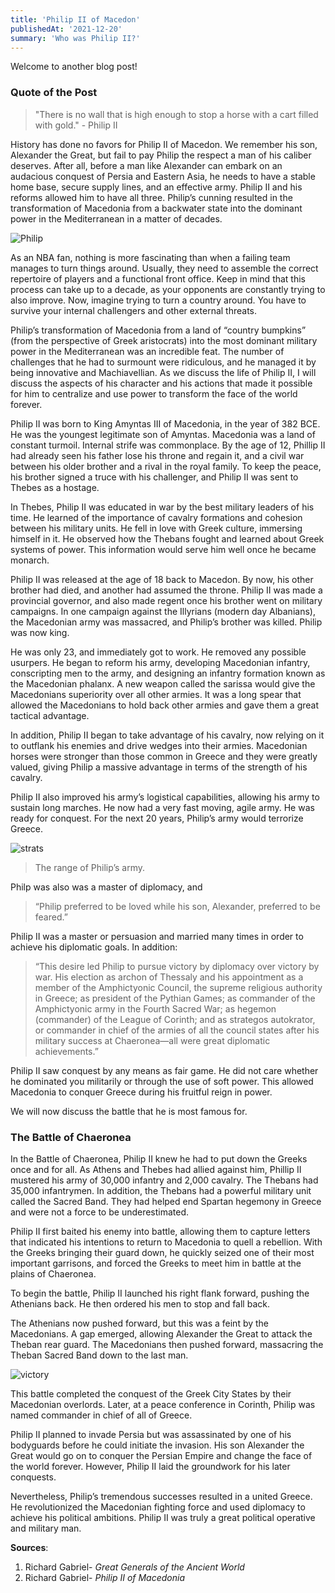 ```yaml
---
title: 'Philip II of Macedon'
publishedAt: '2021-12-20'
summary: 'Who was Philip II?'
---
```


Welcome to another blog post!

### Quote of the Post

> "There is no wall that is high enough to stop a horse with a cart filled with gold." - Philip II

History has done no favors for Philip II of Macedon. We remember his son, Alexander the Great, but fail to pay Philip the respect a man of his caliber deserves. After all, before a man like Alexander can embark on an audacious conquest of Persia and Eastern Asia, he needs to have a stable home base, secure supply lines, and an effective army. Philip II and his reforms allowed him to have all three. Philip’s cunning resulted in the transformation of Macedonia from a backwater state into the dominant power in the Mediterranean in a matter of decades.

![Philip](/images/philip.png)

As an NBA fan, nothing is more fascinating than when a failing team manages to turn things around. Usually, they need to assemble the correct repertoire of players and a functional front office. Keep in mind that this process can take up to a decade, as your opponents are constantly trying to also improve. Now, imagine trying to turn a country around. You have to survive your internal challengers and other external threats. 

Philip’s transformation of Macedonia from a land of “country bumpkins” (from the perspective of Greek aristocrats) into the most dominant military power in the Mediterranean was an incredible feat. The number of challenges that he had to surmount were ridiculous, and he managed it by being innovative and Machiavellian. As we discuss the life of Philip II, I will discuss the aspects of his character and his actions that made it possible for him to centralize and use power to transform the face of the world forever.

Philip II was born to King Amyntas III of Macedonia, in the year of 382 BCE. He was the youngest legitimate son of Amyntas. Macedonia was a land of constant turmoil. Internal strife was commonplace. By the age of 12, Phillip II had already seen his father lose his throne and regain it, and a civil war between his older brother and a rival in the royal family. To keep the peace, his brother signed a truce with his challenger, and Philip II was sent to Thebes as a hostage.

In Thebes, Philip II was educated in war by the best military leaders of his time. He learned of the importance of cavalry formations and cohesion between his military units. He fell in love with Greek culture, immersing himself in it. He observed how the Thebans fought and learned about Greek systems of power. This information would serve him well once he became monarch. 

Philip II was released at the age of 18 back to Macedon. By now, his other brother had died, and another had assumed the throne. Philip II was made a provincial governor, and also made regent once his brother went on military campaigns. In one campaign against the Illyrians (modern day Albanians), the Macedonian army was massacred, and Philip’s brother was killed. Philip was now king. 

He was only 23, and immediately got to work. He removed any possible usurpers. He began to reform his army, developing Macedonian infantry, conscripting men to the army, and designing an infantry formation known as the Macedonian phalanx. A new weapon called the sarissa would give the Macedonians superiority over all other armies. It was a long spear that allowed the Macedonians to hold back other armies and gave them a great tactical advantage. 

In addition, Philip II began to take advantage of his cavalry, now relying on it to outflank his enemies and drive wedges into their armies. Macedonian horses were stronger than those common in Greece and they were greatly valued, giving Philip a massive advantage in terms of the strength of his cavalry. 

Philip II also improved his army’s logistical capabilities, allowing his army to sustain long marches. He now had a very fast moving, agile army. He was ready for conquest. For the next 20 years, Philip’s army would terrorize Greece. 

![strats](/images/strats.jpg)
> The range of Philip’s army.

Philp was also was a master of diplomacy, and

> “Philip preferred to be loved while his son, Alexander, preferred to be feared.” 

Philip II was a master or persuasion and married many times in order to achieve his diplomatic goals. In addition:

>“This desire led Philip to pursue victory by diplomacy over victory by war. His election as archon of Thessaly and his appointment as a member of the Amphictyonic Council, the supreme religious authority in Greece; as president of the Pythian Games; as commander of the Amphictyonic army in the Fourth Sacred War; as hegemon (commander) of the League of Corinth; and as strategos autokrator, or commander in chief of the armies of all the council states after his military success at Chaeronea—all were great diplomatic achievements.”

Philip II saw conquest by any means as fair game. He did not care whether he dominated you militarily or through the use of soft power. This allowed Macedonia to conquer Greece during his fruitful reign in power.

We will now discuss the battle that he is most famous for.

### The Battle of Chaeronea

In the Battle of Chaeronea, Philip II knew he had to put down the Greeks once and for all. As Athens and Thebes had allied against him, Phillip II mustered his army of 30,000 infantry and 2,000 cavalry. The Thebans had 35,000 infantrymen. In addition, the Thebans had a powerful military unit called the Sacred Band. They had helped end Spartan hegemony in Greece and were not a force to be underestimated. 

Philip II first baited his enemy into battle, allowing them to capture letters that indicated his intentions to return to Macedonia to quell a rebellion. With the Greeks bringing their guard down, he quickly seized one of their most important garrisons, and forced the Greeks to meet him in battle at the plains of Chaeronea. 

To begin the battle, Philip II launched his right flank forward, pushing the Athenians back. He then ordered his men to stop and fall back.

The Athenians now pushed forward, but this was a feint by the Macedonians. A gap emerged, allowing Alexander the Great to attack the Theban rear guard. The Macedonians then pushed forward, massacring the Theban Sacred Band down to the last man. 

![victory](/images/victory.jpg)

This battle completed the conquest of the Greek City States by their Macedonian overlords. Later, at a peace conference in Corinth, Philip was named commander in chief of all of Greece. 

Philip II planned to invade Persia but was assassinated by one of his bodyguards before he could initiate the invasion. His son Alexander the Great would go on to conquer the Persian Empire and change the face of the world forever. However, Philip II laid the groundwork for his later conquests.

Nevertheless, Philip’s tremendous successes resulted in a united Greece. He revolutionized the Macedonian fighting force and used diplomacy to achieve his political ambitions. Philip II was truly a great political operative and military man. 

**Sources**: 
1. Richard Gabriel- _Great Generals of the Ancient World_
2. Richard Gabriel- _Philip II of Macedonia_









